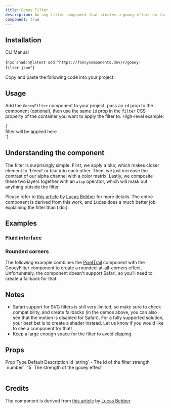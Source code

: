 ```yaml
---
title: Gooey Filter
description: An svg filter component that creates a gooey effect on the background. Can be used to create fluid interfaces or rounded-at-all-corners panels. Limited support for Safari.
component: true
---
```


<ComponentPreview name="gooey-filter-demo" />

## Installation

<Tabs defaultValue="cli">

<TabsList>
  <TabsTrigger value="cli">CLI</TabsTrigger>
  <TabsTrigger value="manual">Manual</TabsTrigger>
</TabsList>
<TabsContent value="cli">

<CodeBlockWrapper language="bash">{`npx shadcn@latest add "https://fancycomponents.dev/r/gooey-filter.json"`}</CodeBlockWrapper>

</TabsContent>
<TabsContent value="manual">

<Steps>

<Step>Copy and paste the following code into your project:</Step>

<ComponentSource name="gooey-filter" />

</Steps>

</TabsContent>
</Tabs>

## Usage

Add the `GooeyFilter` component to your project, pass an `id` prop to the component (optional), then use the same `id` prop in the `filter` CSS property of the container you want to apply the filter to. High-level example:

<CodeBlockWrapper language="typescript" className="mt-4">
  {`<GooeyFilter id="gooey-filter" />
<div style={{ filter: "url(#gooey-filter)" }}>
 filter will be applied here
</div>`}
</CodeBlockWrapper>

## Understanding the component

The filter is surprisingly simple. First, we apply a blur, which makes closer element to 'bleed' or blur into each other. Then, we just increase the contrast of our alpha channel with a color matrix. Lastly, we composite these two layers together with an `atop` operator, which will mask out anything outside the filter.  

Please refer to [this article](https://css-tricks.com/gooey-effect/) by [Lucas Bebber](https://lbebber.github.io/public/) for more details. The entire component is derived from this work, and Lucas does a much better job explaining the filter than I do:).

## Examples

### Fluid interface

<ComponentPreview name="gooey-filter-menu-demo" />

### Rounded corners

The following example combines the [PixelTrail](/docs/components/background/pixel-trail) component with the GooeyFilter component to create a rounded-at-all-corners effect. Unfortunately, the component doesn't support Safari, so you'll need to create a fallback for that.

<ComponentPreview name="gooey-filter-pixel-trail-demo" />

## Notes

- Safari support for SVG filters is still very limited, so make sure to check compatibility, and create fallbacks (in the demos above, you can also see that the motion is disabled for Safari). For a fully supported solution, your best bet is to create a shader instead. Let us know if you would like to see a component for that!
- Keep a large enough space for the filter to avoid clipping.


## Props

<Table>
  <TableHeader>
    <TableRow>
      <TableHead>Prop</TableHead>
      <TableHead>Type</TableHead>
      <TableHead>Default</TableHead>
      <TableHead>Description</TableHead>
    </TableRow>
  </TableHeader>
  <TableBody>
    <TableRow>
      <TableCell>id</TableCell>
      <TableCell>`string`</TableCell>
      <TableCell>-</TableCell>
      <TableCell>The id of the filter</TableCell>
    </TableRow>
    <TableRow>
      <TableCell>strength</TableCell>
      <TableCell>`number`</TableCell>
      <TableCell>`15`</TableCell>
      <TableCell>The strength of the gooey effect</TableCell>
    </TableRow>
  </TableBody>
  </Table>

  ## Credits

  The component is derived from [this article](https://css-tricks.com/gooey-effect/) by [Lucas Bebber](https://lbebber.github.io/public/).
